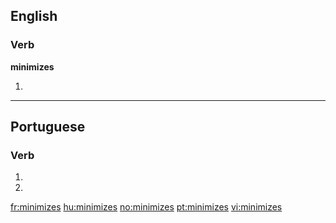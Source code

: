 ==English==

===Verb===
'''minimizes'''

# {{third-person singular of|[[minimize]]}}

----

==Portuguese==

===Verb===
{{pt-verb form}}

# {{pt-verb form of|[[minimizar]]|ar|subjunctive|present|singular|second}}
# {{pt-verb form of|[[minimizar]]|ar|imperative|negative|singular|second}}

[[fr:minimizes]]
[[hu:minimizes]]
[[no:minimizes]]
[[pt:minimizes]]
[[vi:minimizes]]